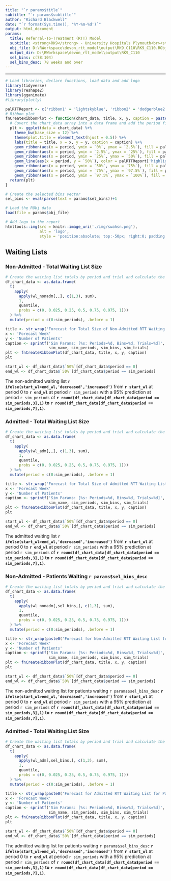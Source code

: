 ```yaml
---
title: "`r params$title`"
subtitle: "`r params$subtitle`"
author: "Richard Blackwell"
date: "`r format(Sys.time(), '%Y-%m-%d')`"
output: html_document
params:
  title: Referral-To-Treatment (RTT) Model
  subtitle: <strong>RK9</strong> - University Hospitals Plymouth<br><strong>110</strong> - Trauma and Orthopaedics
  obj_file: D:\RWorkspace\devon_rtt_model\output\RK9_C110\RK9_C110.RObj
  output_dir: D:\RWorkspace\devon_rtt_model\output\RK9_C110
  sel_bins: c(78:104)
  sel_bins_desc: 78 weeks and over
---
```


<hr></hr>

```r
# Load libraries, declare functions, load data and add logo
library(tidyverse)
library(reshape2)
library(gganimate)
#library(plotly)

palRTTReport <- c('ribbon1' = 'lightskyblue', 'ribbon2' = 'dodgerblue2', 'ribbon3' = 'mediumblue', 'highlight1' = 'white')
# Ribbon plot
fnCreateRibbonPlot <- function(chart_data, title, x, y, caption = paste0('Sim Name:', sim_name)){
  # Covert the chart_data array into a data frame and add the period field
  plt <- ggplot(data = chart_data) %+%
    theme_bw(base_size = 12) %+%
    theme(plot.title = element_text(hjust = 0.5)) %+%
    labs(title = title, x = x, y = y, caption = caption) %+%
    geom_ribbon(aes(x = period, ymin = `0%`, ymax = `2.5%`), fill = palRTTReport['ribbon1']) %+%
    geom_ribbon(aes(x = period, ymin = `2.5%`, ymax = `25%`), fill = palRTTReport['ribbon2']) %+%
    geom_ribbon(aes(x = period, ymin = `25%`, ymax = `50%`), fill = palRTTReport['ribbon3']) %+%
    geom_line(aes(x = period, y = `50%`), color = palRTTReport['highlight1'], linewidth = 1) %+%
    geom_ribbon(aes(x = period, ymin = `50%`, ymax = `75%`), fill = palRTTReport['ribbon3']) %+%
    geom_ribbon(aes(x = period, ymin = `75%`, ymax = `97.5%`), fill = palRTTReport['ribbon2']) %+%
    geom_ribbon(aes(x = period, ymin = `97.5%`, ymax = `100%`), fill = palRTTReport['ribbon1'])
  return(plt)
}

# Create the selected bins vector
sel_bins <- eval(parse(text = params$sel_bins))+1

# Load the RObj data
load(file = params$obj_file)

# Add logo to the report
htmltools::img(src = knitr::image_uri('./img/swahsn.png'), 
               alt = 'logo', 
               style = 'position:absolute; top:-50px; right:0; padding:20px; width:300px; height:225px;')

```

## Waiting Lists

### Non-Admitted - Total Waiting List Size

```r
# Create the waiting list totals by period and trial and calculate the minimum, maximum, 2.5th, 25th, 75th and 97.5th centiles, and median values for plotting
df_chart_data <- as.data.frame(
  t(
    apply(
      apply(wl_nonadm[,,], c(1,3), sum), 
      1,
      quantile,
      probs = c(0, 0.025, 0.25, 0.5, 0.75, 0.975, 1)))
  ) %>% 
  mutate(period = c(0:sim_periods), .before = 1)

title <- str_wrap('Forecast for Total Size of Non-Admitted RTT Waiting List', width = 120)
x <- 'Forecast Week'
y <- 'Number of Patients'
caption <- sprintf('Sim Params: [%s: Periods=%d, Bins=%d, Trials=%d]',
                   sim_name, sim_periods, sim_bins, sim_trials)
plt <- fnCreateRibbonPlot(df_chart_data, title, x, y, caption)
plt

start_wl <- df_chart_data$`50%`[df_chart_data$period == 0]
end_wl <- df_chart_data$`50%`[df_chart_data$period == sim_periods]
```

The non-admitted waiting list **`r ifelse(start_wl>end_wl,'decreased','increased')`** from **`r start_wl`** at period 0 to **`r end_wl`** at period `r sim_periods` with a 95% prediction at period `r sim_periods` of **`r round(df_chart_data[df_chart_data$period == sim_periods,3],1)` to `r round(df_chart_data[df_chart_data$period == sim_periods,7],1)`**.


### Admitted - Total Waiting List Size

```r
# Create the waiting list totals by period and trial and calculate the minimum, maximum, 2.5th, 25th, 75th and 97.5th centiles, and median values for plotting
df_chart_data <- as.data.frame(
  t(
    apply(
      apply(wl_adm[,,], c(1,3), sum), 
      1,
      quantile,
      probs = c(0, 0.025, 0.25, 0.5, 0.75, 0.975, 1)))
  ) %>% 
  mutate(period = c(0:sim_periods), .before = 1)

title <- str_wrap('Forecast for Total Size of Admitted RTT Waiting List', width = 120)
x <- 'Forecast Week'
y <- 'Number of Patients'
caption <- sprintf('Sim Params: [%s: Periods=%d, Bins=%d, Trials=%d]',
                   sim_name, sim_periods, sim_bins, sim_trials)
plt <- fnCreateRibbonPlot(df_chart_data, title, x, y, caption)
plt

start_wl <- df_chart_data$`50%`[df_chart_data$period == 0]
end_wl <- df_chart_data$`50%`[df_chart_data$period == sim_periods]
```

The admitted waiting list **`r ifelse(start_wl>end_wl,'decreased','increased')`** from **`r start_wl`** at period 0 to **`r end_wl`** at period `r sim_periods` with a 95% prediction at period `r sim_periods` of **`r round(df_chart_data[df_chart_data$period == sim_periods,3],1)` to `r round(df_chart_data[df_chart_data$period == sim_periods,7],1)`**.

### Non-Admitted - Patients Waiting `r params$sel_bins_desc`

```r
# Create the waiting list totals by period and trial and calculate the minimum, maximum, 2.5th, 25th, 75th and 97.5th centiles, and median values for plotting
df_chart_data <- as.data.frame(
  t(
    apply(
      apply(wl_nonadm[,sel_bins,], c(1,3), sum), 
      1,
      quantile,
      probs = c(0, 0.025, 0.25, 0.5, 0.75, 0.975, 1)))
  ) %>% 
  mutate(period = c(0:sim_periods), .before = 1)

title <- str_wrap(paste0('Forecast for Non-Admitted RTT Waiting List for Patients Waiting ', params$sel_bins_desc), width = 120)
x <- 'Forecast Week'
y <- 'Number of Patients'
caption <- sprintf('Sim Params: [%s: Periods=%d, Bins=%d, Trials=%d]',
                   sim_name, sim_periods, sim_bins, sim_trials)
plt <- fnCreateRibbonPlot(df_chart_data, title, x, y, caption)
plt

start_wl <- df_chart_data$`50%`[df_chart_data$period == 0]
end_wl <- df_chart_data$`50%`[df_chart_data$period == sim_periods]
```

The non-admitted waiting list for patients waiting `r params$sel_bins_desc` **`r ifelse(start_wl>end_wl,'decreased','increased')`** from **`r start_wl`** at period 0 to **`r end_wl`** at period `r sim_periods` with a 95% prediction at period `r sim_periods` of **`r round(df_chart_data[df_chart_data$period == sim_periods,3],1)` to `r round(df_chart_data[df_chart_data$period == sim_periods,7],1)`**.


### Admitted - Total Waiting List Size

```r
# Create the waiting list totals by period and trial and calculate the minimum, maximum, 2.5th, 25th, 75th and 97.5th centiles, and median values for plotting
df_chart_data <- as.data.frame(
  t(
    apply(
      apply(wl_adm[,sel_bins,], c(1,3), sum), 
      1,
      quantile,
      probs = c(0, 0.025, 0.25, 0.5, 0.75, 0.975, 1)))
  ) %>% 
  mutate(period = c(0:sim_periods), .before = 1)

title <- str_wrap(paste0('Forecast for Admitted RTT Waiting List for Patients Waiting ', params$sel_bins_desc), width = 120)
x <- 'Forecast Week'
y <- 'Number of Patients'
caption <- sprintf('Sim Params: [%s: Periods=%d, Bins=%d, Trials=%d]',
                   sim_name, sim_periods, sim_bins, sim_trials)
plt <- fnCreateRibbonPlot(df_chart_data, title, x, y, caption)
plt

start_wl <- df_chart_data$`50%`[df_chart_data$period == 0]
end_wl <- df_chart_data$`50%`[df_chart_data$period == sim_periods]
```

The admitted waiting list for patients waiting `r params$sel_bins_desc` **`r ifelse(start_wl>end_wl,'decreased','increased')`** from **`r start_wl`** at period 0 to **`r end_wl`** at period `r sim_periods` with a 95% prediction at period `r sim_periods` of **`r round(df_chart_data[df_chart_data$period == sim_periods,3],1)` to `r round(df_chart_data[df_chart_data$period == sim_periods,7],1)`**.
